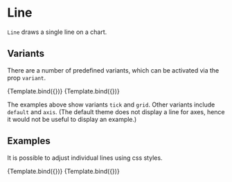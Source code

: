 
# Line

<Meta title="Core/Components/Line" />

`Line` draws a single line on a chart.

<ArgsTable of={Line} />

## Variants

There are a number of predefined variants, which can be activated via the prop `variant`.

<Canvas>
    <Story
        name="tick"
        args={{
            variant: 'tick',
            x1: 140,
            y1: 80,
            x2: 140,
            y2: 86,
        }}
        component={Line}
        decorators={[DivChartDecoratorLargeMargin]}
    >
        {Template.bind({})}
    </Story>
    <Story
        name="grid"
        args={{
            variant: 'grid',
            x1: 0,
            y1: 40,
            x2: 280,
            y2: 40,
        }}
        component={Line}
        decorators={[DivChartDecoratorLargeMargin]}
    >
        {Template.bind({})}
    </Story>
</Canvas>

The examples above show variants `tick` and `grid`. Other variants include `default` and `axis`.
(The default theme does not display a line for axes, hence it would not be useful to display an example.)

## Examples

It is possible to adjust individual lines using css styles.

<Canvas>
    <Story
        name="color"
        args={{
            variant: 'default',
            x1: 0,
            y1: 80,
            x2: 280,
            y2: 0,
            style: {
                stroke: '#dd4444',
            },
        }}
        component={Line}
        decorators={[DivChartDecoratorLargeMargin]}
    >
        {Template.bind({})}
    </Story>
    <Story
        name="dasharray"
        args={{
            variant: 'default',
            x1: 0,
            y1: 0,
            x2: 280,
            y2: 80,
            style: {
                stroke: '#222222',
                strokeDasharray: '15,15',
                strokeLinecap: 'round',
                strokeWidth: 5,
            },
        }}
        component={Line}
        decorators={[DivChartDecoratorLargeMargin]}
    >
        {Template.bind({})}
    </Story>
</Canvas>
